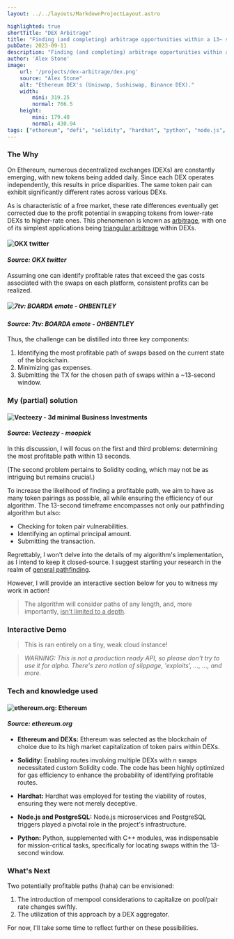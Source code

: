 ```yaml
---
layout: ../../layouts/MarkdownProjectLayout.astro

highlighted: true
shortTitle: "DEX Arbitrage"
title: "Finding (and completing) arbitrage opportunities within a 13~ sec time."
pubDate: 2023-09-11
description: "Finding (and completing) arbitrage opportunities within a 13~ sec time."
author: 'Alex Stone'
image:
    url: '/projects/dex-arbitrage/dex.png'
    source: "Alex Stone"
    alt: "Ethereum DEX's (Uniswap, Sushiswap, Binance DEX)."
    width:
        mini: 319.25
        normal: 766.5
    height:
        mini: 179.48
        normal: 430.94
tags: ["ethereum", "defi", "solidity", "hardhat", "python", "node.js", "microservices", "postgresql"]
---
```


### The Why

On Ethereum, numerous decentralized exchanges (DEXs) are constantly emerging, with new tokens being added daily. Since each DEX operates independently, this results in price disparities. The same token pair can exhibit significantly different rates across various DEXs.

As is characteristic of a free market, these rate differences eventually get corrected due to the profit potential in swapping tokens from lower-rate DEXs to higher-rate ones. This phenomenon is known as [arbitrage](https://en.wikipedia.org/wiki/Arbitrage), with one of its simplest applications being [triangular arbitrage](https://en.wikipedia.org/wiki/Triangular_arbitrage) within DEXs.


#### ![OKX twitter](/projects/dex-arbitrage/arbitrage.PNG)

#### *Source: OKX twitter*

Assuming one can identify profitable rates that exceed the gas costs associated with the swaps on each platform, consistent profits can be realized.

##### ![7tv: BOARDA emote - OHBENTLEY](/projects/dex-arbitrage/boarda.webp)

#### *Source: 7tv: BOARDA emote - OHBENTLEY*

Thus, the challenge can be distilled into three key components:

1. Identifying the most profitable path of swaps based on the current state of the blockchain.
2. Minimizing gas expenses.
3. Submitting the TX for the chosen path of swaps within a ~13-second window.









### My (partial) solution

#### ![Vecteezy - 3d minimal Business Investments](/projects/dex-arbitrage/stopwatch.png)

#### *Source: Vecteezy - moopick*

In this discussion, I will focus on the first and third problems: determining the most profitable path within 13 seconds.

(The second problem pertains to Solidity coding, which may not be as intriguing but remains crucial.)

To increase the likelihood of finding a profitable path, we aim to have as many token pairings as possible, all while ensuring the efficiency of our algorithm. The 13-second timeframe encompasses not only our pathfinding algorithm but also:

- Checking for token pair vulnerabilities.
- Identifying an optimal principal amount.
- Submitting the transaction.

Regrettably, I won't delve into the details of my algorithm's implementation, as I intend to keep it closed-source. I suggest starting your research in the realm of [general pathfinding](https://en.wikipedia.org/wiki/Pathfinding).

However, I will provide an interactive section below for you to witness my work in action!

> The algorithm will consider paths of any length, and, more importantly, <u>isn't limited to a depth</u>.




### Interactive Demo


<ArbitrageDemo client:idle/>

> This is ran entirely on a tiny, weak cloud instance! 

> *WARNING: This is not a production ready API, so please don't try to use it for alpha. There's zero notion of slippage, 'exploits', ..., ..., and more.*







### Tech and knowledge used

#### ![ethereum.org: Ethereum](/projects/derzans-cryptowager/ethereum-logo-portrait-purple.svg)

#### *Source: ethereum.org*


- **Ethereum and DEXs:** Ethereum was selected as the blockchain of choice due to its high market capitalization of token pairs within DEXs.

- **Solidity:** Enabling routes involving multiple DEXs with n swaps necessitated custom Solidity code. The code has been highly optimized for gas efficiency to enhance the probability of identifying profitable routes.

- **Hardhat:** Hardhat was employed for testing the viability of routes, ensuring they were not merely deceptive.

- **Node.js and PostgreSQL:** Node.js microservices and PostgreSQL triggers played a pivotal role in the project's infrastructure.

- **Python:** Python, supplemented with C++ modules, was indispensable for mission-critical tasks, specifically for locating swaps within the 13-second window.









### What's Next

Two potentially profitable paths (haha) can be envisioned:

1. The introduction of mempool considerations to capitalize on pool/pair rate changes swiftly.
2. The utilization of this approach by a DEX aggregator.

For now, I'll take some time to reflect further on these possibilities.